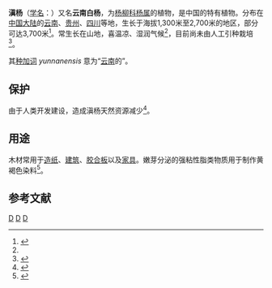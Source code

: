 {{Speciesbox
| image =Populus yunnanensis in Eastwoodhill Arboretum (2).jpg
| image caption = 滇杨
| genus = Populus
| species = yunnanensis
| authority = Dode, 1905
| subdivision_ranks =[[变种|变种]]
| subdivision =
* 滇杨 ''P. y.'' var. ''yunnanensis''
* [[长果柄滇杨|长果柄滇杨]] ''P. y.'' var. ''pedicellata''
* [[小叶滇杨|小叶滇杨]] ''P. y.'' var. ''microphylla''
}}
'''滇杨'''（[[学名|学名]]：{{lang|la|''Populus yunnanensis''}}）又名'''云南白杨'''，为[[杨柳科|杨柳科]][[杨属|杨属]]的植物，是中国的特有植物。分布在[[中国大陆|中国大陆]]的[[云南|云南]]、[[贵州|贵州]]、[[四川|四川]]等地，生长于海拔1,300米至2,700米的地区，部分可达3,700米<ref name="j.1001-7488.20090423">{{cite journal |author= 万雪琴,张帆,钟宇,王长亮,丁云海,胡庭兴,翟明普,钱宗亮 |title=中国西南地区乡土杨树基因资源的保护与利用 |journal=林业科学 |date=2009-04-25 |volume=12 |issue=4 |pages=139–144 |doi=10.11707/j.1001-7488.20090423}}</ref>。常生长在山地，喜温凉、湿润气候<ref name="j.1001-7488.20090423" />，目前尚未由人工引种栽培<ref>{{cite web| url =http://www.bioinfo.cn/db05/KmzwSpecies.php?action=view&id=20362| title =滇杨（原变种）| work =《中国高等植物数据库全库》| publisher =中国科学院微生物研究所| author =昆明植物研究所| accessdate =2009-02-25| deadurl =yes| archiveurl =https://web.archive.org/web/20160305025000/http://www.bioinfo.cn/db05/KmzwSpecies.php?action=view&id=20362| archivedate =2016-03-05}}</ref>。

其[[种加词|种加词]] ''yunnanensis'' 意为“[[云南|云南]]的”。

==保护==
由于人类开发建设，造成滇杨天然资源减少<ref>{{cite journal |author1=何承忠 |coauthors=车鹏燕,周修涛,等 |title=滇杨基因资源及其研究概况 |journal=西南林学院学报 |date=2010 |issue=1 |pages=83-88,94 |url=http://www.cqvip.com/qk/95928x/201001/33060881.html |accessdate=2020-11-17}}</ref>。

==用途==
木材常用于[[造纸|造纸]]、[[建筑|建筑]]、[[胶合板|胶合板]]以及[[家具|家具]]。嫩芽分泌的强粘性脂类物质用于制作黄褐色染料<ref>{{cite journal |author1=颜璐茜 |coauthors=李佳蔓,员涛,周安佩,纵丹,李旦,辛培尧,何承忠 |title=滇杨遗传多样性的SRAP分析 |journal=生物技术通报 |date=2016 |volume=32 |issue=4 |pages=159-167 |url=http://manu64.magtech.com.cn/Jwk3_nky_rwd/CN/abstract/abstract13878.shtml |accessdate=2020-11-17}}</ref>。

==参考文献==
{{reflist}}
{{Taxonbar|from=Q1031773}}

[[Category:杨属|D]]
[[Category:中國特有植物|D]]
[[Category:1905年描述的植物|D]]